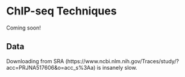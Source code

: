 # ChIP-seq Techniques

Coming soon!

## Data

Downloading from SRA (https://www.ncbi.nlm.nih.gov/Traces/study/?acc=PRJNA517606&o=acc_s%3Aa) is insanely slow.
